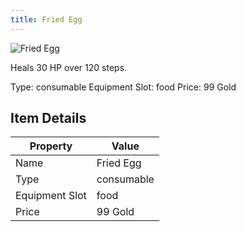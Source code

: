 ```yaml
---
title: Fried Egg
---
```


<div className="flex items-start gap-6 mb-8">
  <div className="flex-shrink-0">
    <img src="/assets/resources/cooking/fried_egg.png" alt="Fried Egg" className="w-24 h-24 border rounded-lg" />
  </div>
  <div className="flex-1">
    <div className="space-y-2">
      <p className="text-lg text-muted-foreground">Heals 30 HP over 120 steps.</p>
      <div className="flex flex-wrap gap-4 text-sm">
        <span className="px-2 py-1 bg-green-100 dark:bg-green-900 rounded-md">
          Type: consumable
        </span>
        <span className="px-2 py-1 bg-purple-100 dark:bg-purple-900 rounded-md">
          Equipment Slot: food
        </span>
        <span className="px-2 py-1 bg-yellow-100 dark:bg-yellow-900 rounded-md">
          Price: 99 Gold
        </span>
      </div>
    </div>
  </div>
</div>

## Item Details
| Property | Value |
|----------|-------|
| Name | Fried Egg |
| Type | consumable |
| Equipment Slot | food |
| Price | 99 Gold |

